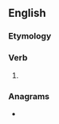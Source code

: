 ==English==

===Etymology===
{{suffix|en|owe|eth|nocat=1}}

===Verb===
{{head|en|verb form}}

# {{en-archaic third-person singular of|owe}}

===Anagrams===
* {{anagrams|en|a=ehotw|tohew}}